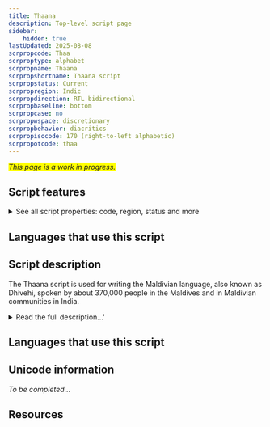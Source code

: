 ```yaml
---
title: Thaana
description: Top-level script page
sidebar:
    hidden: true
lastUpdated: 2025-08-08
scrpropcode: Thaa
scrproptype: alphabet
scrpropname: Thaana
scrpropshortname: Thaana script
scrpropstatus: Current
scrpropregion: Indic
scrpropdirection: RTL bidirectional
scrpropbaseline: bottom
scrpropcase: no
scrpropwspace: discretionary
scrpropbehavior: diacritics
scrpropisocode: 170 (right-to-left alphabetic)
scrpropotcode: thaa
---
```


<span style='background-color:yellow'>_This page is a work in progress._</span>


## Script features

<details>
<summary> See all script properties: code, region, status and more</summary>
<ScriptInfo />
</details>

## Languages that use this script

<WsList script='Thaa' wsMax='5' />

## Script description

The Thaana script is used for writing the Maldivian language, also known as Dhivehi, spoken by about 370,000 people in the Maldives and in Maldivian communities in India.

<details>
<summary>Read the full description...'</summary>The script is unique to this language. The language is also called Mahl, particularly on the island of Minicoy in the Indian territory of Lakshadweep. The Maldivian language has been written in its own script, it is thought, for over two millennia, when it was developed by Maldivian Buddhist monks translating the Buddhist scriptures.

The Thaana script is broadly considered an alphabet as all vowels are written, although it also contains characteristics of an abugida, for example the use of a vowel-killer symbol to indicate a consonant with no following vowel. It is one of the few alphabets in the world which does not have its roots in the Proto-Canaanite script. Rather, the first nine letters are derived from the shapes of the numerals used in Arabic writing, and the next nine from earlier forms of Maldivian letters.

The alphabet comprises two main types of signs. The twenty-four consonant letters, including a "null consonant" _alifu_ form the base line of writing. These do not contain an inherent vowel, unlike many of the Indic scripts. All vowels are written explicitly using ten diacritics, called _fili_. Where a consonant is not followed by a vowel (for example as part of a consonant cluster or at the end of a word) this must be indicated using the "null vowel" symbol, _sukun_. Spoken Maldivian also employs a series of intervocalic prenasalized stops; these are written using the letter _nūnu_, without any diacritic, before the stop.

All diacritics are written above the base consonant, with the exception of the vowels _i_ and _ī_, which are written below it. Spoken vowels may be either long or short. In writing, long vowels are represented using doubled versions of the short vowel sign, although the doubled sign only takes up the space of a single vowel sign. (The exception to this is the long _ō_ which is written with a diacritic unrelated to the short _o_.) In the case of diphthongs, the second part of a diphthong is written on a null consonant (“alifu”) sign. There are no independent vowel letters for representing word-initial vowels; instead, the vowel diacritic is written above the consonant _alifu_, which is phonetically null. _Alifu_ is also used word-finally with the _sukun_ diacritic to indicate a glottal stop. The _sukun_ diacritic is also used with the letter _nunu_ to indicate long nasals.

In addition to the consonant and vowel letters that make up the standard Thaana alphabet, there is a set of extra letters, known as _thiki jehi Thaana_ (“dotted Thaana”). These letters use one or three additional dots above or below a Thaana letter to transcribe the Perso-Arabic script, for example when writing loan words. However, many established loans also have alternate nativized spellings without dotted letters. (Note that although the _paviyani_ letter has a dot it is part of the basic Thaana script, not the dotted series.)

Aspiration is not distinctive in Maldivian; neither is it written in Thaana. The official Maldive Republic romanization system uses the Latin letter _h_ to distinguish between a dental and a retroflex stop, not to indicate aspiration as it is used in some other transcription systems. This system also uses _h_ word-finally to indicate a glottal. 

The canonical order for Thaana letters is seemingly arbitrary. It does not follow either the Arabic or the Brahmic order.

Inter-word spacing was not traditionally used in Thaana but is generally used in modern texts.

Thaana does not use a script-specific set of digits. Either Latin numerals or the numerals used in Arabic writing can be used.
</details>

## Languages that use this script

<WsList script='Thaa' wsMax='5' />

## Unicode information

_To be completed..._

## Resources

<ScriptResources detailSummary='seemore' />

